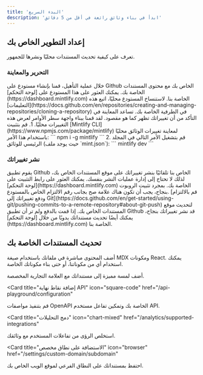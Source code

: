 ```yaml
---
title: 'البدء السريع'
description: 'ابدأ في بناء وثائق رائعة في أقل من 5 دقائق'
---
```


## إعداد التطوير الخاص بك

تعرف على كيفية تحديث المستندات محليًا ونشرها للجمهور.

### التحرير والمعاينة

<AccordionGroup>
  <Accordion icon="github" title="استنساخ المستندات محليًا">
    خلال عملية التأهيل، قمنا بإنشاء مستودع على Github الخاص بك مع
    محتوى المستندات الخاصة بك. يمكنك العثور على هذا المستودع على
    [لوحة التحكم](https://dashboard.mintlify.com) الخاصة بنا. لاستنساخ المستودع
    محليًا، اتبع هذه
    [التعليمات](https://docs.github.com/en/repositories/creating-and-managing-repositories/cloning-a-repository)
    في الطرفية الخاصة بك.
  </Accordion>
  <Accordion icon="rectangle-terminal" title="معاينة التغييرات">
    تساعد المعاينة في التأكد من أن تغييراتك تظهر كما هو مقصود. لقد قمنا ببناء
    واجهة سطر الأوامر لعرض هذه التغييرات محليًا.
    1. قم بتثبيت [Mintlify CLI](https://www.npmjs.com/package/mintlify) لمعاينة
    تغييرات الوثائق محليًا باستخدام هذا الأمر:
    ```
    npm i -g mintlify
    ```
    2. قم بتشغيل الأمر التالي في المجلد الرئيسي للوثائق (حيث
    يوجد ملف `mint.json`):
    ```
    mintlify dev
    ```
  </Accordion>
</AccordionGroup>

### نشر تغييراتك

<AccordionGroup>

<Accordion icon="message-bot" title="تثبيت تطبيق Github الخاص بنا">
  يقوم تطبيق Github الخاص بنا تلقائيًا بنشر تغييراتك على موقع المستندات الخاص بك، لذلك
  لا تحتاج إلى إدارة عمليات النشر بنفسك. يمكنك العثور على رابط التثبيت على
  [لوحة التحكم](https://dashboard.mintlify.com) الخاصة بك. بمجرد تثبيت الروبوت
  بنجاح، يجب أن تكون هناك علامة صح بجانب رقم الالتزام
  الخاص بالمستودع.
</Accordion>
<Accordion icon="rocket" title="دفع تغييراتك">
  [قم بالالتزام ودفع تغييراتك إلى
  Git](https://docs.github.com/en/get-started/using-git/pushing-commits-to-a-remote-repository#about-git-push)
  لتحديث موقع المستندات الخاص بك. إذا قمت بالدفع ولم تر أن
  تطبيق Github قد نشر تغييراتك بنجاح، يمكنك أيضًا تحديث
  مستنداتك يدويًا من خلال [لوحة التحكم](https://dashboard.mintlify.com) الخاصة بنا.
</Accordion>

</AccordionGroup>

## تحديث المستندات الخاصة بك

أضف المحتوى مباشرة في ملفاتك باستخدام صيغة MDX ومكونات React. يمكنك استخدام أي من مكوناتنا، أو حتى بناء مكوناتك الخاصة.

<CardGroup>

<Card title="تنسيق المستندات الخاصة بك" icon="paintbrush" href="/settings/global">
  أضف لمسة مميزة إلى مستنداتك مع العلامة التجارية المخصصة.
</Card>

<Card
  title="إضافة نقاط نهاية API"
  icon="square-code"
  href="/api-playground/configuration"
>
  قم بتنفيذ مواصفات OpenAPI الخاصة بك وتمكين تفاعل مستخدم API.
</Card>

<Card
  title="دمج التحليلات"
  icon="chart-mixed"
  href="/analytics/supported-integrations"
>
  استخلص الرؤى من تفاعلات المستخدم مع وثائقك.
</Card>

<Card
  title="الاستضافة على نطاق مخصص"
  icon="browser"
  href="/settings/custom-domain/subdomain"
>
  احتفظ بمستنداتك على النطاق الفرعي لموقع الويب الخاص بك.
</Card>

</CardGroup>
